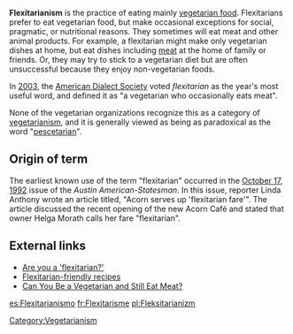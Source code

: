 '''Flexitarianism''' is the practice of eating mainly [[vegetarian food]]. Flexitarians prefer to eat vegetarian food, but make occasional exceptions for social, pragmatic, or nutritional reasons. They sometimes will eat meat and other animal products. For example, a flexitarian might make only vegetarian dishes at home, but eat dishes including [[meat]] at the home of family or friends. Or, they may try to stick to a vegetarian diet but are often unsuccessful because they enjoy non-vegetarian foods.

In [[2003]], the [[American Dialect Society]] voted ''flexitarian'' as the year's most useful word, and defined it as "a vegetarian who occasionally eats meat". 

None of the vegetarian organizations recognize this as a category of [[vegetarianism]], and it is generally viewed as being as paradoxical as the word "[[Pesco/pollo_vegetarianism#Terminology|pescetarian]]".  

==Origin of term==
The earliest known use of the term "flexitarian" occurred in the [[October 17]], [[1992]] issue of the ''Austin American-Statesman''. In this issue, reporter Linda Anthony wrote an article titled, "Acorn serves up 'flexitarian fare'". The article discussed the recent opening of the new Acorn Café and stated that owner Helga Morath calls her fare "flexitarian".

==External links==
* [http://msnbc.msn.com/id/4541605/ Are you a 'flexitarian?']
* [http://www.mediterrasian.com/delicious_recipes.htm Flexitarian-friendly recipes]
* [http://www.medicinenet.com/script/main/art.asp?articlekey=52501 Can You Be a Vegetarian and Still Eat Meat?]

[[Category:Vegetarianism]]
[[es:Flexitarianismo]]
[[fr:Flexitarisme]]
[[pl:Fleksitarianizm]]